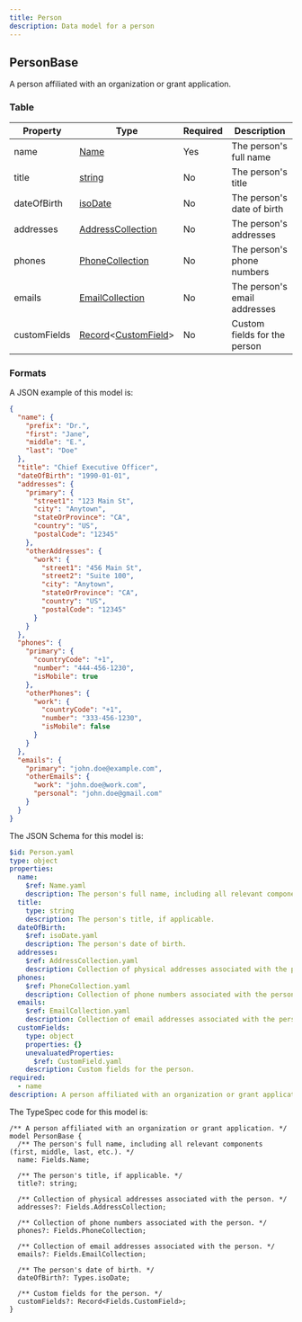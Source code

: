 ```yaml
---
title: Person
description: Data model for a person
---
```



## PersonBase

A person affiliated with an organization or grant application.

### Table

| Property     | Type                                                                                   | Required | Description                  |
| ------------ | -------------------------------------------------------------------------------------- | -------- | ---------------------------- |
| name         | [Name](/protocol/fields/name)                                                          | Yes      | The person's full name       |
| title        | [string](/protocol/types/string#string)                                                | No       | The person's title           |
| dateOfBirth  | [isoDate](/protocol/types/date#isodate)                                                | No       | The person's date of birth   |
| addresses    | [AddressCollection](/protocol/fields/address#addresscollection)                        | No       | The person's addresses       |
| phones       | [PhoneCollection](/protocol/fields/phone#phonecollection)                              | No       | The person's phone numbers   |
| emails       | [EmailCollection](/protocol/fields/email#emailcollection)                              | No       | The person's email addresses |
| customFields | [Record](/protocol/types/other#record)\<[CustomField](/protocol/fields/custom-field)\> | No       | Custom fields for the person |

### Formats

<Tabs>
  <TabItem label="Example">

A JSON example of this model is:

```json
{
  "name": {
    "prefix": "Dr.",
    "first": "Jane",
    "middle": "E.",
    "last": "Doe"
  },
  "title": "Chief Executive Officer",
  "dateOfBirth": "1990-01-01",
  "addresses": {
    "primary": {
      "street1": "123 Main St",
      "city": "Anytown",
      "stateOrProvince": "CA",
      "country": "US",
      "postalCode": "12345"
    },
    "otherAddresses": {
      "work": {
        "street1": "456 Main St",
        "street2": "Suite 100",
        "city": "Anytown",
        "stateOrProvince": "CA",
        "country": "US",
        "postalCode": "12345"
      }
    }
  },
  "phones": {
    "primary": {
      "countryCode": "+1",
      "number": "444-456-1230",
      "isMobile": true
    },
    "otherPhones": {
      "work": {
        "countryCode": "+1",
        "number": "333-456-1230",
        "isMobile": false
      }
    }
  },
  "emails": {
    "primary": "john.doe@example.com",
    "otherEmails": {
      "work": "john.doe@work.com",
      "personal": "john.doe@gmail.com"
    }
  }
}
```

  </TabItem>
  <TabItem label="JSON Schema">

The JSON Schema for this model is:

```yaml
$id: Person.yaml
type: object
properties:
  name:
    $ref: Name.yaml
    description: The person's full name, including all relevant components (first, middle, last, etc.).
  title:
    type: string
    description: The person's title, if applicable.
  dateOfBirth:
    $ref: isoDate.yaml
    description: The person's date of birth.
  addresses:
    $ref: AddressCollection.yaml
    description: Collection of physical addresses associated with the person.
  phones:
    $ref: PhoneCollection.yaml
    description: Collection of phone numbers associated with the person.
  emails:
    $ref: EmailCollection.yaml
    description: Collection of email addresses associated with the person.
  customFields:
    type: object
    properties: {}
    unevaluatedProperties:
      $ref: CustomField.yaml
    description: Custom fields for the person.
required:
  - name
description: A person affiliated with an organization or grant application.
```

  </TabItem>
  <TabItem label="TypeSpec">

The TypeSpec code for this model is:

```tsp
/** A person affiliated with an organization or grant application. */
model PersonBase {
  /** The person's full name, including all relevant components (first, middle, last, etc.). */
  name: Fields.Name;

  /** The person's title, if applicable. */
  title?: string;

  /** Collection of physical addresses associated with the person. */
  addresses?: Fields.AddressCollection;

  /** Collection of phone numbers associated with the person. */
  phones?: Fields.PhoneCollection;

  /** Collection of email addresses associated with the person. */
  emails?: Fields.EmailCollection;

  /** The person's date of birth. */
  dateOfBirth?: Types.isoDate;

  /** Custom fields for the person. */
  customFields?: Record<Fields.CustomField>;
}
```

  </TabItem>
</Tabs>
